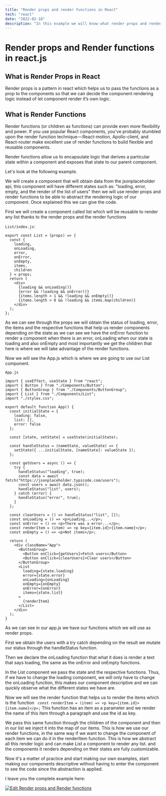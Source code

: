 ```yaml
---
title: "Render props and render functions in React"
tech: "react"
date: "2022-02-18"
description: "In this example we will know what render props and render functions are in react"
---
```


# Render props and Render functions in react.js

## What is Render Props in React

Render props is a pattern in react which helps us to pass the functions as a prop to the components so that we can decide the component rendering logic instead of let component render it’s own logic.

## What is Render Functions

Render functions (or children as functions) can provide even more flexibility and power. If you use popular React components, you've probably stumbled upon the render function technique — React-motion, Apollo-client, and React-router make excellent use of render functions to build flexible and reusable components.

Render functions allow us to encapsulate logic that derives a particular state within a component and exposes that state to our parent component.

Let's look at the following example.

We will create a component that will obtain data from the jsonplaceholder api, this component will have different states such as: "loading, error, empty, and the render of the list of users" then we will use render props and render functions to be able to abstract the rendering logic of our component. Once explained this we can give the code.

First we will create a component called list which will be reusable to render any list thanks to the render props and the render functions

`List/index.js`:

```
export const List = (props) => {
  const {
    loading,
    onLoading,
    error,
    onError,
    onEmpty,
    items,
    children
  } = props;
  return (
    <div>
      {loading && onLoading()}
      {error && !loading && onError()}
      {items.length < 1 && !loading && onEmpty()}
      {items.length > 0 && !loading && items.map(children)}
    </div>
  );
};
```

As we can see through the props we will obtain the status of loading, error, the items and the respective functions that help us render components depending on the state as we can see we have the onError function to render a component when there is an error, onLoading when our state is loading and also onEmpty and most importantly we get the children that here is where we will take advantage of the render functions.

Now we will see the App.js which is where we are going to use our List component.

`App.js`

```
import { useEffect, useState } from "react";
import { Button } from "./Components/Button";
import { ButtonGroup } from "./Components/ButtonGroup";
import { List } from "./Components/List";
import "./styles.css";

export default function App() {
  const initialState = {
    loading: false,
    list: [],
    error: false
  };

  const [state, setState] = useState(initialState);

  const handleStatus = (nameState, valueState) => {
    setState({ ...initialState, [nameState]: valueState });
  };

  const getUsers = async () => {
    try {
      handleStatus("loading", true);
      const data = await fetch("https://jsonplaceholder.typicode.com/users");
      const users = await data.json();
      handleStatus("list", users);
    } catch (error) {
      handleStatus("error", true);
    }
  };

  const clearUsers = () => handleStatus("list", []);
  const onLoading = () => <p>Loading...</p>;
  const onError = () => <p>There was a error...</p>;
  const renderItem = (item) => <p key={item.id}>{item.name}</p>;
  const onEmpty = () => <p>Not items</p>;

  return (
    <div className="App">
      <ButtonGroup>
        <Button onClick={getUsers}>Fetch users</Button>
        <Button onClick={clearUsers}>Clear users</Button>
      </ButtonGroup>
      <List
        loading={state.loading}
        error={state.error}
        onLoading={onLoading}
        onEmpty={onEmpty}
        onError={onError}
        items={state.list}
      >
        {renderItem}
      </List>
    </div>
  );
}

```

As we can see in our app.js we have our functions which we will use as render props.

First we obtain the users with a try catch depending on the result we mutate our status through the handleStatus function.

Then we declare the onLoading function that what it does is render a text that says loading, the same as the onError and onEmpty functions.

In the List component we pass the state and the respective functions. Thus, if we have to change the loading component, we will only have to change the onLoading function, this makes our component descriptive and we can quickly observe what the different states we have are.

Now we will see the render function that helps us to render the items which is the function ` const renderItem = (item) => <p key={item.id}>{item.name}</p>;`
This function has an item as a parameter and we render the name of this item through a paragraph and use the id as key.

We pass this same function through the children of the component and then in our list we inject it into the map of our items. This is how we use our render functions, in the same way if we want to change the component of each item we can do it in the renderItem function. This is how we abstract all this render logic and can make List a component to render any list. and the components it renders depending on their states are fully customizable.

Now it's a matter of practice and start making our own examples, start making our components descriptive without having to enter the component to see the code since the abstraction is applied.

I leave you the complete example here:

[![Edit Render props and Render functions](https://codesandbox.io/static/img/play-codesandbox.svg)](https://codesandbox.io/s/render-props-and-render-functions-qngcp?fontsize=14&hidenavigation=1&theme=dark)
